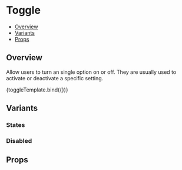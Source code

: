 
<Meta title="Components/Toggle" component={Toggle} />


# Toggle

- [Overview](#overview)
- [Variants](#variants)
- [Props](#props)

## Overview

Allow users to turn an single option on or off. They are usually used to activate or deactivate a specific setting.

<Canvas>
  <Story name="Overview">{toggleTemplate.bind({})}</Story>
</Canvas>

## Variants

### States

<Canvas>
  <Story name="States">
    <Flex css={{ gap: 16, flexDirection: 'column' }}>
      <Toggle />
      <Toggle defaultSelected />
    </Flex>
  </Story>
</Canvas>

### Disabled

<Canvas>
  <Story name="Disabled">
    <Flex css={{ gap: 16, flexDirection: 'column' }}>
      <Toggle isDisabled />
      <Toggle isDisabled defaultSelected />
    </Flex>
  </Story>
</Canvas>

## Props

<ArgsTable of={Toggle} />
